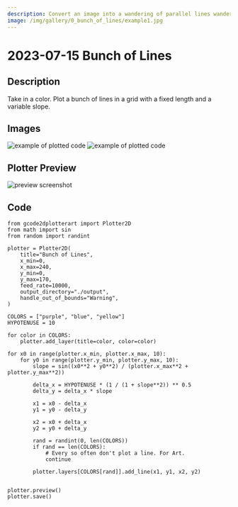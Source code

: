 ```yaml
---
description: Convert an image into a wandering of parallel lines wandering where each line is one of N colors.
image: /img/gallery/0_bunch_of_lines/example1.jpg
---
```


# 2023-07-15 Bunch of Lines

## Description

Take in a color. Plot a bunch of lines in a grid with a fixed length and a variable slope.

## Images

![example of plotted code](/img/gallery/0_bunch_of_lines/example1.jpg)
![example of plotted code](/img/gallery/0_bunch_of_lines/example2.jpg)


## Plotter Preview

![preview screenshot](/img/gallery/0_bunch_of_lines/preview.png)


## Code

```
from gcode2dplotterart import Plotter2D
from math import sin
from random import randint

plotter = Plotter2D(
    title="Bunch of Lines",
    x_min=0,
    x_max=240,
    y_min=0,
    y_max=170,
    feed_rate=10000,
    output_directory="./output",
    handle_out_of_bounds="Warning",
)

COLORS = ["purple", "blue", "yellow"]
HYPOTENUSE = 10

for color in COLORS:
    plotter.add_layer(title=color, color=color)

for x0 in range(plotter.x_min, plotter.x_max, 10):
    for y0 in range(plotter.y_min, plotter.y_max, 10):
        slope = sin((x0**2 + y0**2) / (plotter.x_max**2 + plotter.y_max**2))

        delta_x = HYPOTENUSE * (1 / (1 + slope**2)) ** 0.5
        delta_y = delta_x * slope

        x1 = x0 - delta_x
        y1 = y0 - delta_y

        x2 = x0 + delta_x
        y2 = y0 + delta_y

        rand = randint(0, len(COLORS))
        if rand == len(COLORS):
            # Every so often don't plot a line. For Art.
            continue

        plotter.layers[COLORS[rand]].add_line(x1, y1, x2, y2)


plotter.preview()
plotter.save()

```